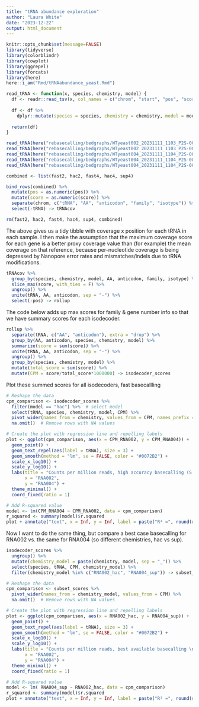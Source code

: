 ```yaml
---
title: "tRNA abundance exploration"
author: "Laura White"
date: "2023-12-22"
output: html_document
---
```

```r
knitr::opts_chunk$set(message=FALSE)
library(tidyverse)
library(colorblindr)
library(cowplot)
library(ggrepel)
library(forcats)
library(here)
here::i_am("Rmd/tRNAabundance_yeast.Rmd")
```

```r
read_tRNA <- function(x, species, chemistry, model) {
  df <- readr::read_tsv(x, col_names = c("chrom", "start", "pos", "score"))
  
  df <- df %>%
    dplyr::mutate(species = species, chemistry = chemistry, model = model) # easiest is add these by hand for now
  
  return(df)
}

read_tRNA(here("rebasecalling/bedgraphs/WTyeast002_20231111_1103_P2S-00519-A_PAS43478_1fa49e43.rna002_70bps_fast@v3.bg"), "S_cerevisiae", "RNA002", "fast") -> fast2
read_tRNA(here("rebasecalling/bedgraphs/WTyeast002_20231111_1103_P2S-00519-A_PAS43478_1fa49e43.rna002_70bps_hac@v3.bg"), "S_cerevisiae", "RNA002", "hac") -> hac2
read_tRNA(here("rebasecalling/bedgraphs/WTyeast004_20231111_1104_P2S-00519-B_PAQ47538_fa3726ec.rna004_130bps_fast@v3.0.1.bg"), "S_cerevisiae", "RNA004", "fast") -> fast4
read_tRNA(here("rebasecalling/bedgraphs/WTyeast004_20231111_1104_P2S-00519-B_PAQ47538_fa3726ec.rna004_130bps_hac@v3.0.1.bg"), "S_cerevisiae", "RNA004", "hac") -> hac4
read_tRNA(here("rebasecalling/bedgraphs/WTyeast004_20231111_1104_P2S-00519-B_PAQ47538_fa3726ec.rna004_130bps_sup@v3.0.1.bg"), "S_cerevisiae", "RNA004", "sup") -> sup4

combined <- list(fast2, hac2, fast4, hac4, sup4)

bind_rows(combined) %>%
  mutate(pos = as.numeric(pos)) %>%
  mutate(score = as.numeric(score)) %>%
  separate(chrom, c("tRNA", "AA", "anticodon", "family", "isotype")) %>%
  select(-tRNA) -> tRNAcov

rm(fast2, hac2, fast4, hac4, sup4, combined)
```

The above gives us a tidy tibble with coverage x position for each tRNA in each sample.
I then make the assumption that the maximum coverage score for each gene is a better proxy coverage value than (for example) the mean coverage on that reference, because per-nucleotide coverage is being depressed by Nanopore error rates and mismatches/indels due to tRNA modifications.
```r
tRNAcov %>%
  group_by(species, chemistry, model, AA, anticodon, family, isotype) %>%
  slice_max(score, with_ties = F) %>%
  ungroup() %>%
  unite(tRNA, AA, anticodon, sep = "-") %>%
  select(-pos) -> rollup
```

The code below adds up max scores for family & gene number info so that we have summary scores for each isodecoder.
```r
rollup %>%
  separate(tRNA, c("AA", "anticodon"), extra = "drop") %>%
  group_by(AA, anticodon, species, chemistry, model) %>%
  summarize(score = sum(score)) %>%
  unite(tRNA, AA, anticodon, sep = "-") %>%
  ungroup() %>%
  group_by(species, chemistry, model) %>%
  mutate(total_score = sum(score)) %>%
  mutate(CPM = score/total_score*1000000) -> isodecoder_scores
```

Plot these summed scores for all isodecoders, fast basecallling
```r
# Reshape the data
cpm_comparison <- isodecoder_scores %>%
  filter(model == "hac") %>%  # select model
  select(tRNA, species, chemistry, model, CPM) %>%
  pivot_wider(names_from = chemistry, values_from = CPM, names_prefix = "CPM_") %>%
  na.omit()  # Remove rows with NA values

# Create the plot with regression line and repelling labels
plot <- ggplot(cpm_comparison, aes(x = CPM_RNA002, y = CPM_RNA004)) +
  geom_point() +
  geom_text_repel(aes(label = tRNA), size = 3) +
  geom_smooth(method = "lm", se = FALSE, color = "#0072B2") +
  scale_x_log10() +
  scale_y_log10() +
  labs(title = "Counts per million reads, high accuracy basecalling (S. cerevisiae)",
       x = "RNA002",
       y = "RNA004") +
  theme_minimal() +
  coord_fixed(ratio = 1)

# Add R-squared value
model <- lm(CPM_RNA004 ~ CPM_RNA002, data = cpm_comparison)
r_squared <- summary(model)$r.squared
plot + annotate("text", x = Inf, y = Inf, label = paste("R² =", round(r_squared, 2)), hjust = 1, vjust = 1, position = "topright")

```
Now I want to do the same thing, but compare a best case basecalling for RNA002 vs. the same for RNA004 (so different chemistries, hac vs sup).
```r
isodecoder_scores %>%
  ungroup() %>%
  mutate(chemistry_model = paste(chemistry, model, sep = "_")) %>%
  select(species, tRNA, CPM, chemistry_model) %>%
  filter(chemistry_model %in% c("RNA002_hac", "RNA004_sup")) -> subset_scores

# Reshape the data
cpm_comparison <- subset_scores %>%
  pivot_wider(names_from = chemistry_model, values_from = CPM) %>%
  na.omit()  # Remove rows with NA values

# Create the plot with regression line and repelling labels
plot <- ggplot(cpm_comparison, aes(x = RNA002_hac, y = RNA004_sup)) +
  geom_point() +
  geom_text_repel(aes(label = tRNA), size = 3) +
  geom_smooth(method = "lm", se = FALSE, color = "#0072B2") +
  scale_x_log10() +
  scale_y_log10() +
  labs(title = "Counts per million reads, best available basecalling \n (S. cerevisiae)",
       x = "RNA002",
       y = "RNA004") +
  theme_minimal() +
  coord_fixed(ratio = 1)

# Add R-squared value
model <- lm( RNA004_sup ~ RNA002_hac, data = cpm_comparison)
r_squared <- summary(model)$r.squared
plot + annotate("text", x = Inf, y = Inf, label = paste("R² =", round(r_squared, 2)), hjust = 5, vjust = 1, position = "topright")

```

